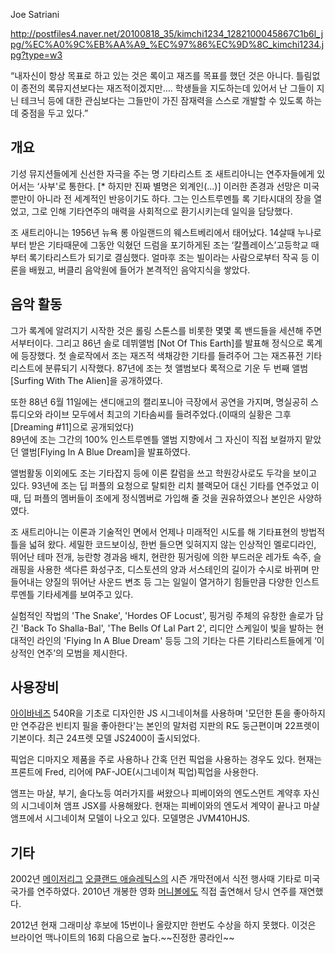 Joe Satriani

http://postfiles4.naver.net/20100818_35/kimchi1234_1282100045867C1b6l_jpg/%EC%A0%9C%EB%AA%A9_%EC%97%86%EC%9D%8C_kimchi1234.jpg?type=w3

“내자신이 항상 목표로 하고 있는 것은 록이고 재즈를 목표를 했던 것은 아니다. 틀림없이 종전의 록뮤지션보다는 재즈적이겠지만…. 학생들을 지도하는데 있어서 난 그들이 지닌 테크닉 등에 대한 관심보다는 그들만이 가진 잠재력을 스스로 개발할 수 있도록 하는 데 중점을 두고 있다.”

== 개요 ==
기성 뮤지션들에게 신선한 자극을 주는 명 기타리스트 조 새트리아니는 연주자들에게 있어서는 ‘사부'로 통한다. [* 하지만 진짜 별명은 외계인(...)] 이러한 존경과 선망은 미국뿐만이 아니라 전 세계적인 반응이기도 하다. 그는 인스트루멘틀 록 기타시대의 장을 열었고, 그로 인해 기타연주의 매력을 사회적으로 환기시키는데 일익을 담당했다.

조 새트리아니는 1956년 뉴욕 롱 아일랜드의 웨스트베리에서 태어났다. 14살때 누나로 부터 받은 기타때문에 그동안 익혔던 드럼을 포기하게된 조는 ‘칼플레이스’고등학교 때부터 록기타리스트가 되기로 결심했다. 얼마후 조는 빌이라는 사람으로부터 작곡 등 이론을 배웠고, 버클리 음악원에 들어가 본격적인 음악지식을 쌓았다.

== 음악 활동 ==
그가 록계에 알려지기 시작한 것은 롤링 스톤스를 비롯한 몇몇 록 밴드들을 세션해 주면서부터이다. 그리고 86년 솔로 데뷔앨범 [Not Of This Earth]를 발표해 정식으로 록계에 등장했다. 첫 솔로작에서 조는 재즈적 색채강한 기타를 들려주어 그는 재즈퓨전 기타리스트에 분류되기 시작했다. 87년에 조는 첫 앨범보다 록적으로 기운 두 번째 앨범 [Surfing With The Alien]을 공개하였다.

또한 88년 6월 11일에는 샌디애고의 캘리포니아 극장에서 공연을 가지며, 명실공히 스튜디오와 라이브 모두에서 최고의 기타솜씨를 들려주었다.(이때의 실황은 그후 [Dreaming #11]으로 공개되었다)<BR>89년에 조는 그간의 100% 인스트루멘틀 앨범 지향에서 그 자신이 직접 보컬까지 맡았던 앨범[Flying In A Blue Dream]을 발표하였다.

앨범활동 이외에도 조는 기타잡지 등에 이론 칼럼을 쓰고 학원강사로도 두각을 보이고 있다. 93년에 조는 딥 퍼플의 요청으로 탈퇴한 리치 블랙모어 대신 기타를 연주었고 이 때, 딥 퍼플의 멤버들이 조에게 정식멤버로 가입해 줄 것을 권유하였으나 본인은 사양하였다.

조 새트리아니는 이론과 기술적인 면에서 언제나 미래적인 시도를 해 기타표현의 방법적 틀을 넓혀 왔다. 세밀한 코드보이싱, 한번 들으면 잊혀지지 않는 인상적인 멜로디라인, 뛰어난 테마 전개, 능란항 경과음 배치, 현란한 핑거링에 의한 부드러운 레가토 속주, 슬래핑을 사용한 색다른 화성구조, 디스토션의 양과 서스테인의 길이가 수시로 바뀌며 만들어내는 양질의 뛰어난 사운드 변조 등 그는 일일이 열거하기 힘들만큼 다양한 인스트루멘틀 기타세계를 보여주고 있다.

실험적인 작법의 'The Snake', 'Hordes OF Locust', 핑거링 주체의 유창한 솔로가 담긴 'Back To Shalla-Bal', 'The Bells Of Lal Part 2', 리디안 스케일이 빛을 발하는 현대적인 라인의 'Flying In A Blue Dream' 등등 그의 기타는 다른 기타리스트들에게 ‘이상적인 연주’의 모범을 제시한다.

== 사용장비 ==

[[아이바네즈]] 540R을 기초로 디자인한 JS 시그네이쳐를 사용하며 '모던한 톤을 좋아하지만 연주감은 빈티지 필을 좋아한다'는 본인의 말처럼 지판의 R도 둥근편이며 22프렛이 기본이다. 최근 24프렛 모델 JS2400이 출시되었다. 

픽업은 디마지오 제품을 주로 사용하나 간혹 던컨 픽업을 사용하는 경우도 있다. 현재는 프론트에 Fred, 리어에 PAF-JOE(시그네이쳐 픽업)픽업을 사용한다.

앰프는 마샬, 부기, 솔다노등 여러가지를 써왔으나 피베이와의 엔도스먼트 계약후 자신의 시그네이쳐 앰프 JSX를 사용해왔다. 현재는 피베이와의 엔도서 계약이 끝나고 마샬앰프에서 시그네이쳐 모델이 나오고 있다. 모델명은 JVM410HJS. 

== 기타 ==

2002년 [[메이저리그]] [[오클랜드 애슬레틱스]]의 시즌 개막전에서 식전 행사때 기타로 미국 국가를 연주하였다. 2010년 개봉한 영화 [[머니볼]]에도 직접 출연해서 당시 연주를 재연했다. 

2012년 현재 그래미상 후보에 15번이나 올랐지만 한번도 수상을 하지 못했다. 이것은 브라이언 맥나이트의 16회 다음으로 높다.~~진정한 콩라인~~
